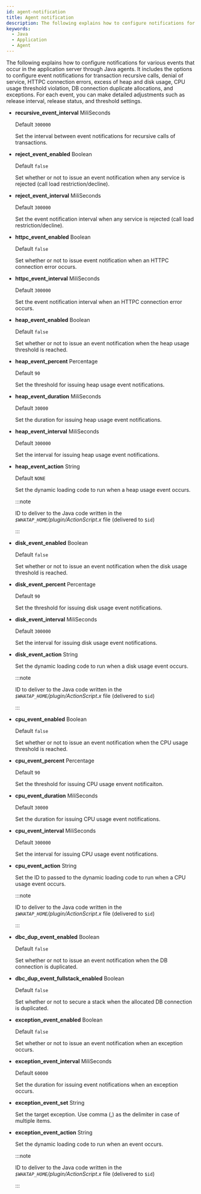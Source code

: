 ```yaml
---
id: agent-notification
title: Agent notification
description: The following explains how to configure notifications for various events that occur in the application server through Java agents. It includes the options to configure event notifications for transaction recursive calls, denial of service, HTTPC connection errors, excess of heap and disk usage, CPU usage threshold violation, DB connection duplicate allocations, and exceptions. For each event, you can make detailed adjustments such as release interval, release status, and threshold settings.
keywords:
  - Java
  - Application
  - Agent
---
```


The following explains how to configure notifications for various events that occur in the application server through Java agents. It includes the options to configure event notifications for transaction recursive calls, denial of service, HTTPC connection errors, excess of heap and disk usage, CPU usage threshold violation, DB connection duplicate allocations, and exceptions. For each event, you can make detailed adjustments such as release interval, release status, and threshold settings.

- **recursive_event_interval** <span class='type'>MiliSeconds</span>

  Default `300000`

  Set the interval between event notifications for recursive calls of transactions.

- **reject_event_enabled** <span class='type'>Boolean</span>

  Default `false`

  Set whether or not to issue an event notification when any service is rejected (call load restriction/decline).

- **reject_event_interval** <span class='type'>MiliSeconds</span>

  Default `300000`

  Set the event notification interval when any service is rejected (call load restriction/decline).

- **httpc_event_enabled** <span class='type'>Boolean</span>

  Default `false`

  Set whether or not to issue event notification when an HTTPC connection error occurs.

- **httpc_event_interval** <span class='type'>MiliSeconds</span>

  Default `300000`

  Set the event notification interval when an HTTPC connection error occurs.

- **heap_event_enabled** <span class='type'>Boolean</span>

  Default `false`

  Set whether or not to issue an event notification when the heap usage threshold is reached.

- **heap_event_percent** <span class='type'>Percentage</span>

  Default `90`

  Set the threshold for issuing heap usage event notifications.

- **heap_event_duration** <span class='type'>MiliSeconds</span>

  Default `30000`

  Set the duration for issuing heap usage event notifications.

- **heap_event_interval** <span class='type'>MiliSeconds</span>

  Default `300000`

  Set the interval for issuing heap usage event notifications.

- **heap_event_action** <span class='type'>String</span>

  Default `NONE`

  Set the dynamic loading code to run when a heap usage event occurs.

  :::note

  ID to deliver to the Java code written in the _`$WHATAP_HOME`/plugin/ActionScript.x_ file (delivered to `$id`)

  :::

- **disk_event_enabled** <span class='type'>Boolean</span>

  Default `false`

  Set whether or not to issue an event notification when the disk usage threshold is reached.

- **disk_event_percent** <span class='type'>Percentage</span>

  Default `90`

  Set the threshold for issuing disk usage event notifications.

- **disk_event_interval** <span class='type'>MiliSeconds</span>

  Default `300000`

  Set the interval for issuing disk usage event notifications.

- **disk_event_action** <span class='type'>String</span>

  Set the dynamic loading code to run when a disk usage event occurs.

  :::note

  ID to deliver to the Java code written in the _`$WHATAP_HOME`/plugin/ActionScript.x_ file (delivered to `$id`)

  :::

- **cpu_event_enabled** <span class='type'>Boolean</span>

  Default `false`

  Set whether or not to issue an event notification when the CPU usage threshold is reached.

- **cpu_event_percent** <span class='type'>Percentage</span>

  Default `90`

  Set the threshold for issuing CPU usage envent notificaiton.

- **cpu_event_duration** <span class='type'>MiliSeconds</span>

  Default `30000`

  Set the duration for issuing CPU usage event notifications.

- **cpu_event_interval** <span class='type'>MiliSeconds</span>

  Default `300000`

  Set the interval for issuing CPU usage event notifications.

- **cpu_event_action** <span class='type'>String</span>

  Set the ID to passed to the dynamic loading code to run when a CPU usage event occurs.

  :::note

  ID to deliver to the Java code written in the _`$WHATAP_HOME`/plugin/ActionScript.x_ file (delivered to `$id`)

  :::

- **dbc_dup_event_enabled** <span class='type'>Boolean</span>

  Default `false`

  Set whether or not to issue an event notification when the DB connection is duplicated.

- **dbc_dup_event_fullstack_enabled** <span class='type'>Boolean</span>

  Default `false`

  Set whether or not to secure a stack when the allocated DB connection is duplicated.

- **exception_event_enabled** <span class='type'>Boolean</span>

  Default `false`

  Set whether or not to issue an event notification when an exception occurs.

- **exception_event_interval** <span class='type'>MiliSeconds</span>

  Default `60000`

  Set the duration for issuing event notifications when an exception occurs.

- **exception_event_set** <span class='type'>String</span>

  Set the target exception. Use comma (,) as the delimiter in case of multiple items.

- **exception_event_action** <span class='type'>String</span>

  Set the dynamic loading code to run when an event occurs.

  :::note

  ID to deliver to the Java code written in the _`$WHATAP_HOME`/plugin/ActionScript.x_ file (delivered to `$id`)

  :::
